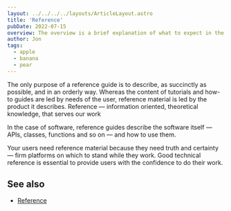 ```yaml
---
layout: ../../../../layouts/ArticleLayout.astro
title: 'Reference'
pubDate: 2022-07-15
overview: The overview is a brief explanation of what to expect in the article. By storing it in the frontmatter we can access it for previews in search.
author: Jon
tags:
  - apple
  - banana
  - pear
---
```


The only purpose of a reference guide is to describe, as succinctly as possible, and in an orderly way. Whereas the content of tutorials and how-to guides are led by needs of the user, reference material is led by the product it describes.
Reference — information oriented, theoretical knowledge, that serves our work

In the case of software, reference guides describe the software itself — APIs, classes, functions and so on — and how to use them.

Your users need reference material because they need truth and certainty — firm platforms on which to stand while they work. Good technical reference is essential to provide users with the confidence to do their work.

## See also

- [Reference](https://diataxis.fr/reference/)
